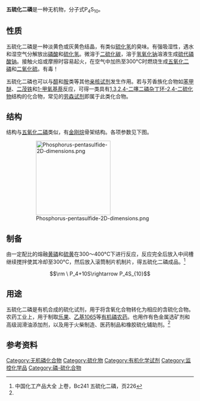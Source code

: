 {{chembox
| Reference = <ref name="BGIA GESTIS">{{GESTIS|Name=Phosphorpentasulfid|ZVG=1520|CAS=1314-80-3|Datum=28.11.2007}}</ref>
| Name = 五硫化二磷
| ImageFile = Phosphorus-pentasulfide-2D-dimensions.png
| ImageName = 五硫化二磷
| ImageFile1 = Phosphorus-pentasulfide-3D-balls.png
| ImageFile2 = Diphosphorus pentasulfide.JPG
| ImageName2 = 五硫化二磷
| OtherNames = 硫化磷<br />五硫化磷<br />十硫化四磷
| Section1 = {{Chembox Identifiers
| CASNo_Ref = {{cascite|correct|CAS}}
| CASNo = 1314-80-3
| PubChem = 14817
|  EINECS = 215-242-4
| RTECS = TH4375000
|  ChemSpiderID_Ref = {{chemspidercite|changed|chemspider}}
| ChemSpiderID = 14133
|  SMILES = P12(=S)SP3(=S)SP(=S)(S1)SP(=S)(S2)S3
|  InChI = 1/P4S10/c5-1-9-2(6)12-3(7,10-1)14-4(8,11-1)13-2
|  InChIKey = CYQAYERJWZKYML-UHFFFAOYAD
|  StdInChI_Ref = {{stdinchicite|changed|chemspider}}
| StdInChI = 1S/P4S10/c5-1-9-2(6)12-3(7,10-1)14-4(8,11-1)13-2
|  StdInChIKey_Ref = {{stdinchicite|changed|chemspider}}
| StdInChIKey = CYQAYERJWZKYML-UHFFFAOYSA-N
 }}
| Section2 = {{Chembox Properties
| Formula = P<sub>4</sub>S<sub>10</sub>
| MolarMass = 444.555
| Appearance = 淡黄色粉末
| Density = 2.09 g/cm<sup>3</sup>
| Solubility = 遇水分解
| SolOther = 0.222 g / 100g [[二硫化碳|CS<sub>2</sub>]] (17 °C)<br />不溶于[[苯|苯]]、[[甲苯|甲苯]]及[[苯甲醚|苯甲醚]]
| MeltingPt = 288 °C (561 K)
| BoilingPt = 514 °C (787 K)
| VaporPressure =
 }}
| Section3 = {{Chembox Structure
| CrystalStruct = [[三斜晶系|三斜晶系]], aP28
| SpaceGroup = P-1, No. 2
 }}
| Section7 = {{Chembox Hazards
| EUClass = 可燃 ('''F''')<br />有害 ('''Xn''')<br />对环境有害 ('''N''')
 }}
| Section8 = {{Chembox Related
| OtherAnions = [[五硒化二磷|五硒化二磷]]
| OtherCpds = [[三硫化四磷|三硫化四磷]]<br />[[五氧化二磷|五氧化二磷]]
 }}
}}

'''五硫化二磷'''是一种无机物，分子式P<sub>4</sub>S<sub>10</sub>。

==性质==
五硫化二磷是一种淡黄色或灰黄色结晶，有类似[[硫化氢|硫化氢]]的臭味。有强吸湿性，遇水和湿空气分解放出[[磷酸|磷酸]]和[[硫化氢|硫化氢]]。微溶于[[二硫化碳|二硫化碳]]，溶于[[氢氧化钠|氢氧化钠]]溶液生成[[硫代磷酸钠|硫代磷酸钠]]。接触火焰或摩擦时容易起火，在空气中加热至300°C时燃烧生成[[五氧化二磷|五氧化二磷]]和[[二氧化硫|二氧化硫]]。有毒！

五硫化二磷也可以与[[醇|醇]]和[[胺|胺]]类等其他[[亲核试剂|亲核试剂]]发生作用。若与芳香族化合物如[[苯甲醚|苯甲醚]]、[[二茂铁|二茂铁]]和[[1-甲氧基萘|1-甲氧基萘]]反应，可得一类具有[[1,3,2,4-二噻二磷杂丁环-2,4-二硫化物|1,3,2,4-二噻二磷杂丁环-2,4-二硫化物]]结构的化合物，常见的[[劳森试剂|劳森试剂]]即属于此类化合物。

==结构==
结构与[[五氧化二磷|五氧化二磷]]类似，有[[金刚烷|金刚烷]]骨架结构。各项参数见下图。

:[[File:Phosphorus-pentasulfide-2D-dimensions.png|200px]]

==制备==
由一定配比的熔融[[黄磷|黄磷]]和[[硫黄|硫黄]]在300～400°C下进行反应，反应完全后放入中间槽继续搅拌使其冷却至300°C，然后放入滚筒制片机制片，得五硫化二磷成品。<ref name="zghg">中国化工产品大全 上卷，Bc241 五硫化二磷，页226</ref>
:<math>\rm \ P_4+10S\rightarrow P_4S_{10}</math>

==用途==
五硫化二磷是有机合成的硫化试剂，用于将含氧化合物转化为相应的含硫化合物。农药工业上，用于制取[[乐果|乐果]]、[[乙基1065|乙基1065]]等[[有机磷农药|有机磷农药]]。也用作有色金属选矿剂和高级润滑油添加剂，以及用于火柴制造、医药制品和橡胶硫化辅助剂。<ref name="zghg" />

==参考资料==
{{reflist}}
{{无机磷化合物}}
[[Category:无机磷化合物|Category:无机磷化合物]]
[[Category:硫化物|Category:硫化物]]
[[Category:有机化学试剂|Category:有机化学试剂]]
[[Category:监控化学品|Category:监控化学品]]
[[Category:磷-硫化合物|Category:磷-硫化合物]]